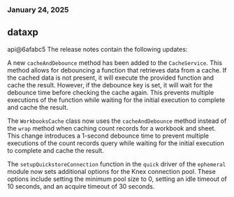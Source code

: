 ### January 24, 2025
## dataxp

api@6afabc5
The release notes contain the following updates:

A new `cacheAndDebounce` method has been added to the `CacheService`. This method allows for debouncing a function that retrieves data from a cache. If the cached data is not present, it will execute the provided function and cache the result. However, if the debounce key is set, it will wait for the debounce time before checking the cache again. This prevents multiple executions of the function while waiting for the initial execution to complete and cache the result.

The `WorkbooksCache` class now uses the `cacheAndDebounce` method instead of the `wrap` method when caching count records for a workbook and sheet. This change introduces a 1-second debounce time to prevent multiple executions of the count records query while waiting for the initial execution to complete and cache the result.

The `setupQuickstoreConnection` function in the `quick` driver of the `ephemeral` module now sets additional options for the Knex connection pool. These options include setting the minimum pool size to 0, setting an idle timeout of 10 seconds, and an acquire timeout of 30 seconds.